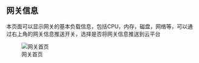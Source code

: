 ## 网关信息

本页面可以显示网关的基本负载信息，包括CPU，内存，磁盘，网络等，可以通过右上角的网关信息推送开关，选择是否将网关信息推送到云平台

![网关首页](img/system_info.png)
